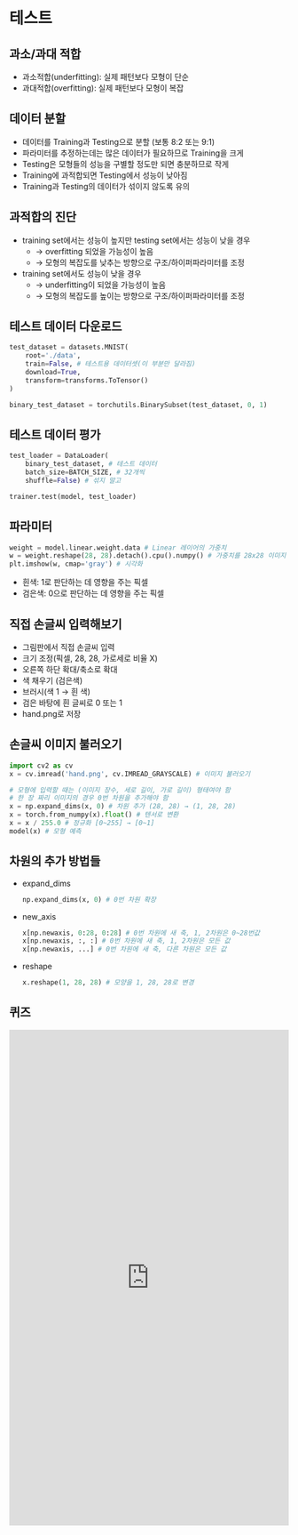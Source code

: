 # 테스트

## 과소/과대 적합
*   과소적합(underfitting): 실제 패턴보다 모형이 단순
*   과대적합(overfitting): 실제 패턴보다 모형이 복잡

## 데이터 분할
*   데이터를 Training과 Testing으로 분할 (보통 8:2 또는 9:1)
*   파라미터를 추정하는데는 많은 데이터가 필요하므로 Training을 크게
*   Testing은 모형들의 성능을 구별할 정도만 되면 충분하므로 작게
*   Training에 과적합되면 Testing에서 성능이 낮아짐
*   Training과 Testing의 데이터가 섞이지 않도록 유의

## 과적합의 진단
*   training set에서는 성능이 높지만 testing set에서는 성능이 낮을 경우
    *   → overfitting 되었을 가능성이 높음
    *   → 모형의 복잡도를 낮추는 방향으로 구조/하이퍼파라미터를 조정
*   training set에서도 성능이 낮을 경우
    *   → underfitting이 되었을 가능성이 높음
    *   → 모형의 복잡도를 높이는 방향으로 구조/하이퍼파라미터를 조정

## 테스트 데이터 다운로드
```python
test_dataset = datasets.MNIST(
    root='./data',
    train=False, # 테스트용 데이터셋(이 부분만 달라짐)
    download=True,
    transform=transforms.ToTensor()
)

binary_test_dataset = torchutils.BinarySubset(test_dataset, 0, 1)
```

## 테스트 데이터 평가
```python
test_loader = DataLoader(
    binary_test_dataset, # 테스트 데이터
    batch_size=BATCH_SIZE, # 32개씩
    shuffle=False) # 섞지 말고

trainer.test(model, test_loader)
```

## 파라미터
```python
weight = model.linear.weight.data # Linear 레이어의 가중치
w = weight.reshape(28, 28).detach().cpu().numpy() # 가중치를 28x28 이미지 형태로
plt.imshow(w, cmap='gray') # 시각화
```
*   흰색: 1로 판단하는 데 영향을 주는 픽셀
*   검은색: 0으로 판단하는 데 영향을 주는 픽셀

## 직접 손글씨 입력해보기
*   그림판에서 직접 손글씨 입력
*   크기 조정(픽셀, 28, 28, 가로세로 비율 X)
*   오른쪽 하단 확대/축소로 확대
*   색 채우기 (검은색)
*   브러시(색 1 → 흰 색)
*   검은 바탕에 흰 글씨로 0 또는 1
*   hand.png로 저장

## 손글씨 이미지 불러오기
```python
import cv2 as cv
x = cv.imread('hand.png', cv.IMREAD_GRAYSCALE) # 이미지 불러오기

# 모형에 입력할 때는 (이미지 장수, 세로 길이, 가로 길이) 형태여야 함
# 한 장 짜리 이미지의 경우 0번 차원을 추가해야 함
x = np.expand_dims(x, 0) # 차원 추가 (28, 28) → (1, 28, 28)
x = torch.from_numpy(x).float() # 텐서로 변환
x = x / 255.0 # 정규화 [0~255] → [0~1]
model(x) # 모형 예측
```

## 차원의 추가 방법들
*   expand_dims
    ```python
    np.expand_dims(x, 0) # 0번 차원 확장
    ```
*   new_axis
    ```python
    x[np.newaxis, 0:28, 0:28] # 0번 차원에 새 축, 1, 2차원은 0~28번값
    x[np.newaxis, :, :] # 0번 차원에 새 축, 1, 2차원은 모든 값
    x[np.newaxis, ...] # 0번 차원에 새 축, 다른 차원은 모든 값
    ```
*   reshape
    ```python
    x.reshape(1, 28, 28) # 모양을 1, 28, 28로 변경
    ```

## 퀴즈

<iframe src="https://tally.so/embed/mYb2YB?alignLeft=1&hideTitle=1&transparentBackground=1&dynamicHeight=1" loading="lazy" width="100%" height="892" frameborder="0" marginheight="0" marginwidth="0" title="[CV] 테스트"></iframe>